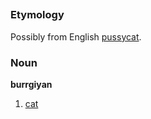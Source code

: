 =={{kld}}==
===Etymology===
Possibly from English [[pussycat]].
===Noun===
'''burrgiyan'''

#[[cat]]